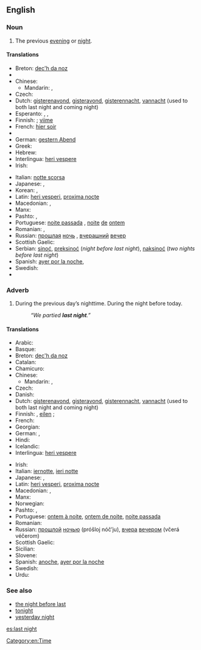 ==English==

===Noun===
{{en-noun|sg=[[last]] [[night]]|-}}

# The previous [[evening]] or [[night]]. {{translation only}}

====Translations====
{{trans-top|previous evening or night}}
* Breton: [[dec'h da noz]]
* {{trreq|Bulgarian}}
* Chinese:
** Mandarin: {{t-|cmn|昨夜|tr=zuóyè|sc=Hani}}, {{t-|cmn|昨晚|tr=zuówǎn|sc=Hani}}
* Czech: {{t|cs|včerejší večer}}
* Dutch: [[gisterenavond]], [[gisteravond]], [[gisterennacht]], [[vannacht]] (used to both last night and coming night)
* Esperanto: {{t|eo|hieraŭ vespere|xs=Esperanto}},  {{t|eo|pasintan nokton|alt=la pasintan nokton|xs=Esperanto}},  {{t|eo|hieraŭan nokton|alt=la hieraŭan nokton|xs=Esperanto}}
* Finnish: {{t-|fi|eilisilta}} {{qualifier|evening}}; [[viime#Finnish|viime]] {{t|fi|yö}} {{qualifier|night}}
* French: [[hier soir]]
* {{trreq|Georgian}}
* German: [[gestern Abend]]
* Greek: {{t|el|εψές|n|tr=epsés|sc=Grek}}
* Hebrew: {{t+|he|אמש|tr=émesh}}
* Interlingua: [[heri vespere]]
* Irish: {{t-|ga|aréir|xs=Irish}}
{{trans-mid}}
* Italian: [[notte scorsa]]
* Japanese: {{t-|ja|昨晩|tr=sakuban}}, {{t-|ja|昨夜|tr=sakuya}}
* Korean: {{t|ko|지난밤|tr=jinanbam|sc=Kore}}, {{t|ko|어젯밤|tr=eojetbam|sc=Kore}}
* Latin: [[heri vesperi]], [[proxima nocte]]
* Macedonian: {{t-|mk|синоќа|tr=sínoḱa}},  {{t-|mk|сношти|tr=snóšti}}
* Manx: {{t-|gv|riyr|xs=Manx}}
* Pashto: {{t|ps|بېګا|tr=begâ}}, {{t|ps|برای|tr=barây}}
* Portuguese: [[noite passada]] {{f}}, [[noite]] [[de]] [[ontem]] {{f}}
* Romanian: {{t|ro|noaptea trecută|f}}, {{t|ro|azi noapte}}
* Russian: [[прошлый|прошлая]] [[ночь]] {{f}}, [[вчерашний]] [[вечер]] {{m}}
* Scottish Gaelic: {{t-|gd|a-raoir|xs=Scottish Gaelic}}
* Serbian: [[sinoć]], [[preksinoć]] (''night before last night''), [[naksinoć]] (''two nights before last night'')
* Spanish: [[ayer por la noche]], {{t|es|anoche}}
* Swedish: {{t|sv|i gårkväll}}
* {{trreq|Turkish}}
{{trans-bottom}}

===Adverb===
{{en-adv|head=[[last]] [[night]]|-}}

# During the previous day’s nighttime.  During the night before today. {{translation only}}
#: ''“We partied '''last night'''.”''

====Translations====
{{trans-top|during the night before today}}
* Arabic: {{t|ar|ليلة أمس|tr=láylat 'ams|sc=Arab}}
* Basque: {{t|eu|bart}}
* Breton: [[dec'h da noz]]
* Catalan: {{t|ca|anit}}
* Chamicuro: {{tø|ccc|lache'ta}}
* Chinese:
** Mandarin: {{t-|cmn|昨夜|tr=zuóyè|sc=Hani}}, {{t-|cmn|昨晚|tr=zuówǎn|sc=Hani}}
* Czech: {{t|cs|včera večer}}
* Danish: {{t|da|aftes|alt=i aftes}}
* Dutch: [[gisterenavond]], [[gisteravond]], [[gisterennacht]], [[vannacht]] (used to both last night and coming night)
* Finnish: {{t|fi|eilisiltana}}, [[eilen#Finnish|eilen]] {{t|fi|illalla}} {{qualifier|evening}}; {{t-|fi|viime yönä}} {{qualifier|night}}
* French: {{t|fr|hier soir}}
* Georgian: {{t|ka|წუხელ|tr=cuxel|sc=Geor}}
* German: {{t|de|gestern Abend}}, {{t|de|gestern Nacht}}
* Hindi: {{t|hi|कल रात|tr=kal rāt|sc=Deva}}
* Icelandic: {{t+|is|í gær}}
* Interlingua: [[heri vespere]]
{{trans-mid}}
* Irish: {{t-|ga|aréir|xs=Irish}}
* Italian: [[iernotte]], [[ieri notte]]
* Japanese: {{t-|ja|昨晩|tr=さくばん, sakuban}}, {{t-|ja|昨夜|tr=さくや, sakuya, ゆうべ, yūbe}}
* Latin: [[heri vesperi]], [[proxima nocte]]
* Macedonian: {{t-|mk|синоќа|tr=sínoḱa}},  {{t-|mk|сношти|tr=snóšti}}
* Manx: {{t-|gv|riyr|xs=Manx}}
* Norwegian: {{t|no|i går kveld}}
* Pashto: {{t|ps|بېګا|tr=begâ}}, {{t|ps|برای|tr=barây}}
* Portuguese: [[ontem à noite]], [[ontem de noite]], [[noite passada]]
* Romanian: {{t+|ro|aseară}}
* Russian: [[прошлый|прошлой]] [[ночью]] (próšloj nóč’ju), [[вчера]] [[вечером]] (včerá véčerom)
* Scottish Gaelic: {{t-|gd|a-raoir|xs=Scottish Gaelic}}
* Sicilian: {{t+|scn|assira|xs=Sicilian}}
* Slovene: {{t+|sl|sinoči}}
* Spanish: [[anoche]], [[ayer por la noche]]
* Swedish: {{t|sv|i natt}}
* Urdu: {{t|ur|کل رات|tr=kal rāt|sc=ur-Arab}}
{{trans-bottom}}

===See also===
* [[the night before last]]
* [[tonight]]
* [[yesterday night]]

[[Category:en:Time]]

[[es:last night]]